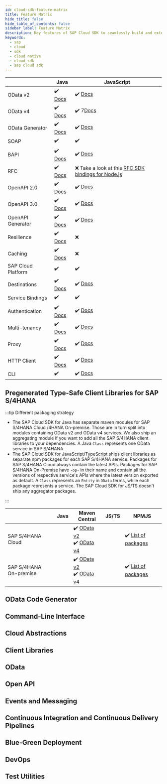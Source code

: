 ```yaml
---
id: cloud-sdk-feature-matrix
title: Feature Matrix
hide_title: false
hide_table_of_contents: false
sidebar_label: Feature Matrix
description: Key features of SAP Cloud SDK to seamlessly build and extend SAP services and applications.
keywords:
  - sap
  - cloud
  - sdk
  - cloud native
  - cloud sdk
  - sap cloud sdk
---
```


|                    | Java                                                                            | JavaScript                                                                                                         |
|--------------------|---------------------------------------------------------------------------------|--------------------------------------------------------------------------------------------------------------------|
| OData v2           | :heavy_check_mark: [Docs](../java/features/odata/type-safe-client-odata-v2.mdx) | :heavy_check_mark: [Docs](../js/features/odata/odata-v2-client.mdx)                                                |
| OData v4           | :heavy_check_mark: [Docs](../java/features/odata/type-safe-client-odata-v4.mdx) | :heavy_check_mark: 7[Docs](../js/features/odata/odata-v4-client.mdx)                                               |
| OData Generator    | :heavy_check_mark: [Docs](../java/features/odata/generate-client.mdx ) | :heavy_check_mark: [Docs](../js/features/odata/generate-odata-client.mdx) |
| SOAP               | :heavy_check_mark:                                                              | :heavy_check_mark:                                                                                                 |
| BAPI               | :heavy_check_mark: [Docs](../java/features/bapi-and-rfc/overview.mdx)           | :heavy_check_mark: [Docs](../java/features/bapi-and-rfc/overview.mdx)                                              |
| RFC                | :heavy_check_mark: [Docs](../java/features/bapi-and-rfc/overview.mdx)           | :x: Take a look at this [RFC SDK bindings for Node.js](https://github.com/SAP/node-rfc)                            |
| OpenAPI 2.0        | :heavy_check_mark: [Docs](../java/features/rest/overview.mdx )                  | :heavy_check_mark: [Docs](../js/features/openapi/execute-openapi-request.mdx)                                      |
| OpenAPI 3.0        | :heavy_check_mark: [Docs](../java/features/rest/overview.mdx )                  | :heavy_check_mark: [Docs](../js/features/openapi/execute-openapi-request.mdx)                                      |
| OpenAPI Generator  | :heavy_check_mark: [Docs](../java/features/rest/generate-rest-client.mdx)                                                              | :heavy_check_mark: [Docs](../js/features/openapi/generate-openapi-client.mdx) |
| Resilience         | :heavy_check_mark: [Docs](../java/features/resilience/resilience.mdx)           | :x:                                                                                                                |
| Caching            | :heavy_check_mark: [Docs](../java/features/resilience/resilience.mdx)           | :x:                                                                                                                |
| SAP Cloud Platform | :heavy_check_mark:                                                              | :heavy_check_mark:                                                                                                 |
| Destinations       | :heavy_check_mark: [Docs](../java/features/connectivity/destinations.mdx)       | :heavy_check_mark: [Docs](../js/features/connectivity/destination.mdx)                                             |
| Service Bindings   | :heavy_check_mark:                                                              | :heavy_check_mark:                                                                                                 |
| Authentication     | :heavy_check_mark: [Docs](../java/guides/cf-xsuaa.mdx)                          | :heavy_check_mark: [Docs](../js/features/connectivity/destination.mdx#authentication-and-json-web-token-retrieval) |
| Multi-tenancy      | :heavy_check_mark: [Docs](../java/features/multi-tenancy/thread-context.mdx )   | :heavy_check_mark: [Docs](../js/features/connectivity/destination.mdx#multi-tenancy)                               |
| Proxy              | :heavy_check_mark: [Docs](../java/features/connectivity/destinations.mdx)       | :heavy_check_mark: [Docs](../js/features/connectivity/proxy.mdx#what-kind-of-proxies-are-there)                     |
| HTTP Client        |    :heavy_check_mark: [Docs](../java/features/connectivity/http-client.mdx)                                                                             |:heavy_check_mark: [Docs](../js/features/connectivity/generic-http-client.mdx)                                                                                                                    |
| CLI                   |  :heavy_check_mark:                                                                                |:heavy_check_mark: [Docs](../js/features/cli/overview.mdx)                                                                                                                   |


## Pregenerated Type-Safe Client Libraries for SAP S/4HANA

:::tip Different packaging strategy

- The SAP Cloud SDK for Java has separate maven modules for SAP S/4HANA Cloud /4HANA On-premise.
  Those are in turn split into modules containing OData v2 and OData v4 services.
  We also ship an aggregating module if you want to add all the SAP S/4HANA client libraries to your dependencies.
  A Java `Class` represents one OData service in SAP S/4HANA.
- The SAP Cloud SDK for JavaScript/TypeScript ships client libraries as separate npm packages for each SAP S/4HANA service.
  Packages for SAP S/4HANA Cloud always contain the latest APIs.
  Packages for SAP S/4HANA On-Premise have `-op-` in their name and contain all the versions of respective service's APIs where the latest version exported as default.
  A `Class` represents an `Entity` in `OData` terms, while each package represents a service.
  The SAP Cloud SDK for JS/TS doesn't ship any aggregator packages.

:::

|                        | Java    | Maven Central                                                                                                                                                            | JS/TS   | NPMJS                                                                         |
| ---------------------- | ------- | ------------------------------------------------------------------------------------------------------------------------------------------------------------------------ | ------- | ----------------------------------------------------------------------------- |
| SAP S/4HANA Cloud      |  | :heavy_check_mark: [OData v2](https://search.maven.org/search?q=a:s4hana-api-odata) <br/> :heavy_check_mark: [OData v4](https://search.maven.org/search?q=a:s4hana-api-odata-v4)                               |  | :heavy_check_mark: [List of packages](https://www.npmjs.com/search?q=%40sap%2Fcloud-sdk-vdm*)    |
| SAP S/4HANA On-premise |  | :heavy_check_mark: [OData v2](https://search.maven.org/search?q=a:s4hana-api-odata-onpremise-2020) <br/> :heavy_check_mark: [OData v4](https://search.maven.org/search?q=a:s4hana-api-odata-v4-onpremise-2020) |  | :heavy_check_mark: [List of packages](https://www.npmjs.com/search?q=%40sap%2Fcloud-sdk-vdm-op*) |

## OData Code Generator

## Command-Line Interface

## Cloud Abstractions

## Client Libraries

## OData

## Open API

## Events and Messaging

## Continuous Integration and Continuous Delivery Pipelines

## Blue-Green Deployment

## DevOps

## Test Utilities
